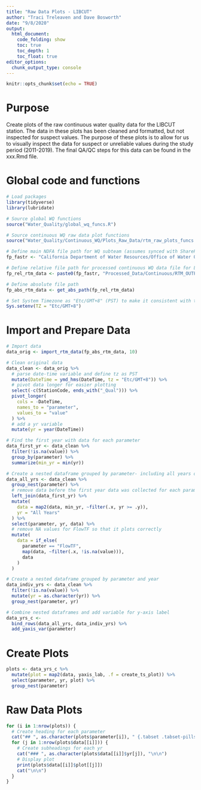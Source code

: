 ```yaml
---
title: "Raw Data Plots - LIBCUT"
author: "Traci Treleaven and Dave Bosworth"
date: "9/8/2020"
output: 
  html_document: 
    code_folding: show
    toc: true
    toc_depth: 1
    toc_float: true
editor_options: 
  chunk_output_type: console
---
```


```r
knitr::opts_chunk$set(echo = TRUE)
```

# Purpose

Create plots of the raw continuous water quality data for the LIBCUT station. The data in these plots has been cleaned and formatted, but not inspected for suspect values. The purpose of these plots is to allow for us to visually inspect the data for suspect or unreliable values during the study period (2011-2019). The final QA/QC steps for this data can be found in the xxx.Rmd file.

# Global code and functions

```r
# Load packages
library(tidyverse)
library(lubridate)
```

```r
# Source global WQ functions
source("Water_Quality/global_wq_funcs.R")

# Source continuous WQ raw data plot functions
source("Water_Quality/Continuous_WQ/Plots_Raw_Data/rtm_raw_plots_funcs.R")
```

```r
# Define main NDFA file path for WQ subteam (assumes synced with SharePoint)
fp_fastr <- "California Department of Water Resources/Office of Water Quality and Estuarine Ecology - North Delta Flow Action/WQ_Subteam/"

# Define relative file path for processed continuous WQ data file for LIBCUT
fp_rel_rtm_data <- paste0(fp_fastr, "Processed_Data/Continuous/RTM_OUTPUT_LIBCUT_formatted.csv")

# Define absolute file path
fp_abs_rtm_data <- get_abs_path(fp_rel_rtm_data)
```

```r
# Set System Timezone as "Etc/GMT+8" (PST) to make it consistent with the data 
Sys.setenv(TZ = "Etc/GMT+8")
```

# Import and Prepare Data

```r
# Import data
data_orig <- import_rtm_data(fp_abs_rtm_data, 10)
```

```r
# Clean original data
data_clean <- data_orig %>% 
  # parse date-time variable and define tz as PST
  mutate(DateTime = ymd_hms(DateTime, tz = "Etc/GMT+8")) %>% 
  # pivot data longer for easier plotting
  select(-c(StationCode, ends_with("_Qual"))) %>% 
  pivot_longer(
    cols = -DateTime,
    names_to = "parameter",
    values_to = "value"
  ) %>% 
  # add a yr variable
  mutate(yr = year(DateTime))

# Find the first year with data for each parameter
data_first_yr <- data_clean %>% 
  filter(!is.na(value)) %>% 
  group_by(parameter) %>% 
  summarize(min_yr = min(yr))

# Create a nested dataframe grouped by parameter- including all years of data
data_all_yrs <- data_clean %>% 
  group_nest(parameter) %>%
  # remove data before the first year data was collected for each parameter
  left_join(data_first_yr) %>% 
  mutate(
    data = map2(data, min_yr, ~filter(.x, yr >= .y)),
    yr = "All Years"
  ) %>% 
  select(parameter, yr, data) %>% 
  # remove NA values for FlowTF so that it plots correctly
  mutate(
    data = if_else(
      parameter == "FlowTF",
      map(data, ~filter(.x, !is.na(value))),
      data
    )
  )

# Create a nested dataframe grouped by parameter and year
data_indiv_yrs <- data_clean %>% 
  filter(!is.na(value)) %>% 
  mutate(yr = as.character(yr)) %>% 
  group_nest(parameter, yr)

# Combine nested dataframes and add variable for y-axis label
data_yrs_c <- 
  bind_rows(data_all_yrs, data_indiv_yrs) %>% 
  add_yaxis_var(parameter)
```

# Create Plots

```r
plots <- data_yrs_c %>% 
  mutate(plot = map2(data, yaxis_lab, .f = create_ts_plot)) %>% 
  select(parameter, yr, plot) %>% 
  group_nest(parameter)
```

# Raw Data Plots {.tabset .tabset-pills}

```r
for (i in 1:nrow(plots)) {
  # Create heading for each parameter
  cat("## ", as.character(plots$parameter[i]), " {.tabset .tabset-pills}\n\n")
  for (j in 1:nrow(plots$data[[i]])) {
    # Create subheadings for each yr
    cat("### ", as.character(plots$data[[i]]$yr[j]), "\n\n") 
    # Display plot
    print(plots$data[[i]]$plot[[j]])
    cat("\n\n")  
  }
}
```

